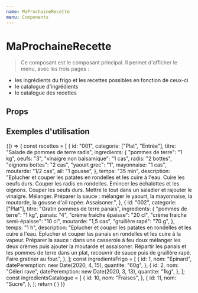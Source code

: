 ```yaml
---
name: MaProchaineRecette
menu: Components
---
```


# MaProchaineRecette


> Ce composant est le composant principal. Il permet d'afficher le menu, avec les trois pages :
* les ingrédients du frigo et les recettes possibles en fonction de ceux-ci
* le catalogue d'ingrédients
* le catalogue des recettes

## Props
<Props of={MaProchaineRecette} />


## Exemples d'utilisation

<Playground>
  {() => {
    const recettes = [
      {
        id: "001",
        categorie: ["Plat", "Entrée"],
        titre: "Salade de pommes de terre radis",
        ingredients: {
          "pommes de terre": "1 kg",
          oeufs: "3",
          "vinaigre non balsamique": "1 cas",
          radis: "2 bottes",
          "oignons bottes": "2 cas",
          "yaourt grec": "1",
          mayonnaise: "1 cas",
          moutarde: "1/2 cas",
          ail: "1 gousse",
        },
        temps: "35 min",
        description:
          "Eplucher et couper les patates en rondelles et les cuire à l'eau. Cuire les oeufs durs. Couper les radis en rondelles. Emincer les échalottes et les oignons. Couper les oeufs durs. Mettre le tout dans un saladier et rajouter le vinaigre. Mélanger. Préparer la sauce :  mélanger le yaourt, la mayonnaise, la moutarde, la gousse d'ail rapée. Assaisoner.",
      },
      {
        id: "002",
        categorie: ["Plat"],
        titre: "Gratin pommes de terre panais",
        ingredients: {
          "pommes de terre": "1 kg",
          panais: "4",
          "crème fraiche épaisse": "20 cl",
          "crème fraiche semi-épaisse": "10 cl",
          moutarde: "1,5 cas",
          "gruillère rapé": "70 g",
        },
        temps: "1 h",
        description:
          "Eplucher et couper les patates en rondelles et les cuire à l'eau. Eplucher et couper las panais en rondelles et les cuire à la vapeur. Préparer la sauce : dans une casserole à feu doux mélanger les deux crèmes puis ajouter la moutarde et assaisoner. Répartir les panais et les pommes de terre dans un plat, recouvrir de sauce puis de gruillère rapé. Faire gratiner au four.",
      },
    ];
    const ingredientsFrigo = [
      {
        id: 1,
        nom: "Epinard",
        datePeremption: new Date(2020, 4, 15),
        quantite: "60g",
      },
      {
        id: 2,
        nom: "Céleri rave",
        datePeremption: new Date(2020, 3, 13),
        quantite: "1kg",
      },
    ];
    const ingredientsCatalogue = [
      {
        id: 10,
        nom: "Fraises",
      },
      {
        id: 11,
        nom: "Sucre",
      },
    ];
    return (
      <MaProchaineRecette 
        recettes={recettes}
        ingredientsFrigo={ingredientsFrigo}
        ingredientsCatalogue={ingredientsCatalogue}
      />
    )
  }}
</Playground>

